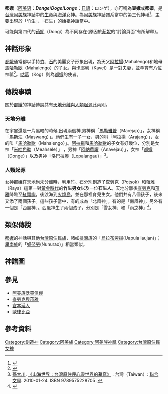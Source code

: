 {{distinguish|茹妮}}

{{noteTA
|G1=阿美族神話
}}
{{Infobox deity
| type = taiwan
| name =都娥
| image = 
| image_size = 
| alt = 
| caption =
| god_of = 生命與海洋女神
| abode = 
| symbol =
| consort = [[卡耶利|卡耶利]]
| parents = {{ubl|[[阿拉揚|阿拉揚]](父)|[[馬哈勒歐|馬哈勒歐]](母)}}
| siblings = {{ubl|[[米哈色勒|米哈色勒]]|[[阿納費耀|阿納費耀]]|[[洛巴拉奧|洛巴拉奧]]}}
| children = {{ubl|[[咕葛|咕葛]]|[[莎蘿沃喀|莎蘿沃喀]]|[[史達里苟|史達里苟]]|[[阿羅賽|阿羅賽]]|[[梅諾魯|梅諾魯]]}}<br/>{{ubl|[[卡菈摩旦|卡菈摩旦]]|[[菈菈摩罕|菈菈摩罕]]|[[菈蘿亞繖|菈蘿亞繖]]}}
| mount = 
|script_name=[[阿美语|阿美语]]|script=Donge ／ Doge}}

'''都娥'''（[[阿美语|阿美语]]：'''''Donge'''''/'''''Doge'''''/'''''Longe'''''；[[日語|日語]]：ロンゲ），亦可稱為'''豆娥'''或'''都姬'''，是[[台灣|台灣]][[阿美族|阿美族]]神話中的[[生命|生命]]與[[海洋|海洋]]女神。為[[阿美族|阿美族]]神話譜系當中的第三代神祗<ref name="阿美族之宗教及神話">{{cite web|author=[[王崧興|王崧興]]|title=馬太安阿美族之宗教及神話|url=https://www.ioe.sinica.edu.tw/mobile/content/Periodicals_Content.aspx?SiteID=530164240637641451&Menuid=530205601306173463&Msid=530207124576460556|publisher=民族學研究所|work=中央研究院|accessdate=1961年 秋季|archive-date=2020-08-25|archive-url=https://web.archive.org/web/20200825054829/https://www.ioe.sinica.edu.tw/mobile/content/Periodicals_Content.aspx?SiteID=530164240637641451&Menuid=530205601306173463&Msid=530207124576460556|dead-url=no}}</ref>{{Rp|109-110}}，主要出現於「竹生」、「石生」的始祖神話當中。

可能與第四代的[[茹妮|茹妮]]（Dongi）為不同存在{原因於[[茹妮|茹妮]]的"討論頁面"有所解釋}。

== 神話形象 ==
[[都娥|都娥]]通常都以手持[[竹|竹]]、[[石|石]]的美麗女子形象出現，為天父[[阿拉揚|阿拉揚]](Mahalengo)和地母[[馬哈勒歐|馬哈勒歐]]（Mahalengo）的子女。與[[卡耶利|卡耶利]]（Kavel）是一對夫妻，並孕育有八位神祗<ref name="原住民族口述歷史">{{cite web|author=[[夷將•拔路兒|夷將•拔路兒]]|title=原住民族口述歷史的「源頭」|url=https://ihc.apc.gov.tw/upload/file/%E3%80%8A%E5%8E%9F%E4%BD%8F%E6%B0%91%E6%97%8F%E6%96%87%E7%8D%BB%E3%80%8B%E7%AC%AC28%E6%9C%9F%E5%AE%9A%E7%A8%BF%E5%96%AE%E9%A0%81NEW.pdf|publisher=中華民國教育部、原住民族委員會|work=原住民族文獻|accessdate=2016-09-20|archive-date=2019-10-26|archive-url=https://web.archive.org/web/20191026104502/https://ihc.apc.gov.tw/upload/file/%E3%80%8A%E5%8E%9F%E4%BD%8F%E6%B0%91%E6%97%8F%E6%96%87%E7%8D%BB%E3%80%8B%E7%AC%AC28%E6%9C%9F%E5%AE%9A%E7%A8%BF%E5%96%AE%E9%A0%81NEW.pdf|dead-url=no}}</ref>{{Rp|6}}。[[咕葛|咕葛]]（Kog）則為[[都娥|都娥]]的使者。

== 傳說事蹟 ==
關於[[都娥|都娥]]的神話傳說共有[[天地分離|天地分離]]與[[人類起源|人類起源]]此兩則。

=== 天地分離 ===
{{main|阿拉揚|馬哈勒歐}}
在宇宙還是一片黑暗的時候,出現兩個神,男神稱「[[馬勒雅普|馬勒雅普]]（Marejap）」，女神稱「[[馬斯汪|馬斯汪]]（Maswang）」。祂們生有一子一女，男的叫「[[阿拉揚|阿拉揚]]（Arajang）」，女的叫「[[馬哈勒歐|馬哈勒歐]]（Mahalengo）」。[[阿拉揚|阿拉揚]]和[[馬哈勒歐|馬哈勒歐]]的子女有好幾位，分別是女神「[[米哈色勒|米哈色勒]]（Meahsele）」 ，男神「[[阿納費耀|阿納費耀]]（Anavejau）」，女神「[[都娥|都娥]]（Donge）」以及男神「[[洛巴拉奧|洛巴拉奧]]（Lopalangau）」<ref name="台灣原住民心靈世界的摹寫">[[孫大川|孫大川]]. [https://www.books.com.tw/products/0010459186 《山海世界：台灣原住民心靈世界的摹寫》] {{Wayback|url=https://www.books.com.tw/products/0010459186|date=20200726174239}}. 台灣（Taiwan）: [[聯合文學|聯合文學]]. 2010-01-24. ISBN 9789575228705 {{Zh}}.</ref>。

=== 人類起源 ===
女神[[都娥|都娥]]在天地尚未分離時，利用[[竹|竹]]、[[石|石]]分別創造了[[查勞克與菈雅|查勞克]]（Potsok）和[[查勞克與菈雅|菈雅]]（Raya）這第一對[[黃金時代|黃金時代]]的'''竹生男女'''以及一位'''石生人'''。天地分離後[[查勞克與菈雅|查勞克]]和[[查勞克與菈雅|菈雅]]降臨至[[紅頭嶼|紅頭嶼]]，後渡海到[[綠島|火燒島]]，並在那裡育兒生女。他們共有八個孩子，後來又添了兩個孫子。這些孩子當中，有的成為「北風神」，有的是「南風神」，另外有一個是「西風神」。西風神生了兩個孩子，分別是「雪女神」和「雨之神」<ref name="臺灣原住民族歲時祭儀及聚落古道">{{cite web|author=[[汪明輝|汪明輝]]|title=101 年度臺灣原住民族歲時祭儀及聚落古道(含耆老口述歷史)委託研究報告建置計畫案|url=  |publisher=文化園區管理局 |work=行政院.原住民族委員會 |accessdate=2012年 }}</ref>{{Rp|67}}。

== 類似傳說 ==
[[都娥|都娥]]的神話與其他[[台灣原住民族|台灣原住民族]]，諸如[[排灣族|排灣族]]的「[[烏拉布勞揚|烏拉布勞揚]](Uapula laujan)」；[[卑南族|卑南族]]的「[[奴努勞|奴努勞]](Nunurao)」相當類似。

== 神譜圖 ==
{{familytree/start}}
{{familytree | | | | | | | | | | |!| | | | | | | | | | | | | | | | | | }}
{{familytree | | | | | | | | |,|-|^|-|.| | | | | | | | | | | | | | | | }}
{{familytree | | | | | | | |A1 |y|A2 | | | | | | | | | | | | | | | | | A1=[[阿拉揚|阿拉揚]]<br />{{lang|el|Arajang}} |A2=[[馬哈勒歐|馬哈勒歐]]<br />{{lang|el|Mahalengo}} }}
{{familytree | | | | | | | | | | |!| | | | | | | | | | | | | | | | | | }}
{{familytree | | |,|-|-|-|v|-|-|-|+|-|-|-|-|-|-|-|.| | | | | | | | | | }}
{{familytree | |B1 |y|B2 | |B3 |y|C1 | |B4 |y|C2 | | | | | | | | | | | B1=[[米哈色勒|米哈色勒]]<br />{{lang|el|Meahsele/Ci locidal}} |B2=[[阿納費耀|阿納費耀]]<br />{{lang|el|Anavejau/Ci lofolad}} |B3=[[都娥|都娥]]<br />{{lang|el|Donge/Dogi}} |B4=[[洛巴拉奧|洛巴拉奧]]<br />{{lang|el|Lopalangau/Lopalangaw}} |C1=[[卡耶利|卡耶利]]<br />{{lang|el|Kavel}}|C2=[[拉哇奺|拉哇奺]]<br />{{lang|el|Laplajau/Loadayol}} }}
{{familytree | | | | | | |,|-|-|-|-|-|(| | | | | | | | | | | | | | | | }}
{{familytree | | | | |,|-|^|-|-|.| | |!| | | | | | | | | | | | | | | | }}
{{familytree | | |,|-|^|-|.| | |!| | |!| | | | | | | | | | | | | | | | }}
{{familytree | |D1 |y|D2 |D3 | |!| | | | | | | | | | | | | | | | | | | D1=[[查勞克與菈雅|查勞克]]<br />{{lang|el|Potsok}} |D2=[[查勞克與菈雅|菈雅]]<br />{{lang|el|Raya}} |D3=[[石人|石人]]<br />{{lang|el|}} }}
{{familytree | | | | | | | | | | | | |!| | | | | | | | | | | | | | | | }}
{{familytree | | |,|-|-|-|v|-|-|-|v|-|^|-|v|-|-|-|v|-|-|-|.| | | | | | }}
{{familytree | |E1 | |E2 | |E3 | | |!| | |E4 | |E5 | | | | | | | | | | E1=[[咕葛|咕葛]]<br />{{lang|el|Kog/Teko}} |E2=[[莎蘿沃喀|莎蘿沃喀]]<br />{{lang|el|Sahtogok}} |E3=[[史達里苟|史達里苟]]<br />{{lang|el|Sadalegal}} |E4=[[阿羅賽|阿羅賽]]<br />{{lang|el|Atoitsai}} |E5=[[梅諾魯|梅諾魯]]<br />{{lang|el|Vanolu}} }}
{{familytree | | | | | | | | | | | | | | |!| | | | | | | | | | | | | | }}
{{familytree | | | | | | | | | | | |,|-|-|+|-|-|.| | | | | | | | | | | }}
{{familytree | | | | | | | | | | |F1 |F2 |F3 | | | | | | | | | | | | | F1=[[卡菈摩旦|卡菈摩旦]]<br />{{lang|el|Karamodot}} |F2=[[菈菈摩罕|菈菈摩罕]]<br />{{lang|el|Lalamohan}} |F3=[[菈蘿亞繖|菈蘿亞繖]]<br />{{lang|el|Lalovasan}} }}
{{familytree/end}}

==參見==
*[[阿美族泛靈信仰|阿美族泛靈信仰]]
*[[查勞克與菈雅|查勞克與菈雅]]
*[[宮本延人|宮本延人]]
*[[歐律比亞|歐律比亞]]

==參考資料==
{{reflist}}

[[Category:創造神|Category:創造神]]
[[Category:阿美族|Category:阿美族]]
[[Category:阿美族神祇|Category:阿美族神祇]]
[[Category:台灣原住民女神|Category:台灣原住民女神]]